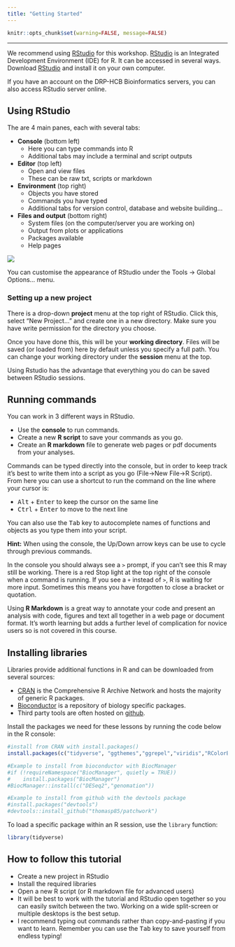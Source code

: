 ```yaml
---
title: "Getting Started"
---
```


<head>

```{=html}
<script src="https://kit.fontawesome.com/ece750edd7.js" crossorigin="anonymous"></script>
```
</head>

```r
knitr::opts_chunk$set(warning=FALSE, message=FALSE)
```

------------------------------------------------------------------------

We recommend using [RStudio](https://rstudio.com/) for this workshop. [RStudio](https://www.rstudio.com/) is an Integrated Development Environment (IDE) for R. It can be accessed in several ways. Download [RStudio](https://rstudio.com/) and install it on your own computer.

If you have an account on the DRP-HCB Bioinformatics servers, you can also access RStudio server online.

## Using RStudio

::: row
::: col-md-6
The are 4 main panes, each with several tabs:

-   **Console** (bottom left)
    -   Here you can type commands into R
    -   Additional tabs may include a terminal and script outputs
-   **Editor** (top left)
    -   Open and view files
    -   These can be raw txt, scripts or markdown
-   **Environment** (top right)
    -   Objects you have stored
    -   Commands you have typed
    -   Additional tabs for version control, database and website building...
-   **Files and output** (bottom right)
    -   System files (on the computer/server you are working on)
    -   Output from plots or applications
    -   Packages available
    -   Help pages
:::

::: col-md-6
![](images/rstudio-windows.png)
:::
:::

You can customise the appearance of RStudio under the Tools -\> Global Options... menu.

### **Setting up a new project**

There is a drop-down **project** menu at the top right of RStudio. Click this, select "New Project..." and create one in a new directory. Make sure you have write permission for the directory you choose.

Once you have done this, this will be your **working directory**. Files will be saved (or loaded from) here by default unless you specify a full path. You can change your working directory under the **session** menu at the top.

Using Rstudio has the advantage that everything you do can be saved between RStudio sessions.

## Running commands

You can work in 3 different ways in RStudio.

-   Use the **console** to run commands.
-   Create a new **R script** to save your commands as you go.
-   Create an **R markdown** file to generate web pages or pdf documents from your analyses.

Commands can be typed directly into the console, but in order to keep track it's best to write them into a script as you go (File-\>New File-\>R Script). From here you can use a shortcut to run the command on the line where your cursor is:

-   <kbd>Alt</kbd> + <kbd>Enter</kbd> to keep the cursor on the same line
-   <kbd>Ctrl</kbd> + <kbd>Enter</kbd> to move to the next line

You can also use the <kbd>Tab</kbd> key to autocomplete names of functions and objects as you type them into your script.

**Hint:** When using the console, the Up/Down arrow keys can be use to cycle through previous commands.

In the console you should always see a `>` prompt, if you can't see this R may still be working. There is a red Stop light at the top right of the console when a command is running. If you see a `+` instead of `>`, R is waiting for more input. Sometimes this means you have forgotten to close a bracket or quotation.

Using **R Markdown** is a great way to annotate your code and present an analysis with code, figures and text all together in a web page or document format. It's worth learning but adds a further level of complication for novice users so is not covered in this course.

## Installing libraries

Libraries provide additional functions in R and can be downloaded from several sources:

-   [CRAN](https://cran.r-project.org/) is the Comprehensive R Archive Network and hosts the majority of generic R packages.
-   [Bioconductor](https://www.bioconductor.org/) is a repository of biology specific packages.
-   Third party tools are often hosted on [github](https://www.github.com).

Install the packages we need for these lessons by running the code below in the R console:

```r

#install from CRAN with install.packages()
install.packages(c("tidyverse", "ggthemes","ggrepel","viridis","RColorBrewer","ggsci","gghighlight","plotly","ggpubr","rstatix","patchwork","cowplot","ggiraph"))

#Example to install from bioconductor with BiocManager
#if (!requireNamespace("BiocManager", quietly = TRUE))
#    install.packages("BiocManager")
#BiocManager::install(c("DESeq2","genomation"))

#Example to install from github with the devtools package
#install.packages("devtools")
#devtools::install_github("thomasp85/patchwork")

```

To load a specific package within an R session, use the `library` function:

```r
library(tidyverse)
```

::: key-points
<h2><i class="fas fa-thumbtack"></i> How to follow this tutorial</h2>

-   Create a new project in RStudio
-   Install the required libraries
-   Open a new R script (or R markdown file for advanced users)
-   It will be best to work with the tutorial and RStudio open together so you can easily switch between the two. Working on a wide split-screen or multiple desktops is the best setup.
-   I recommend typing out commands rather than copy-and-pasting if you want to learn. Remember you can use the <kbd>Tab</kbd> key to save yourself from endless typing!
:::
